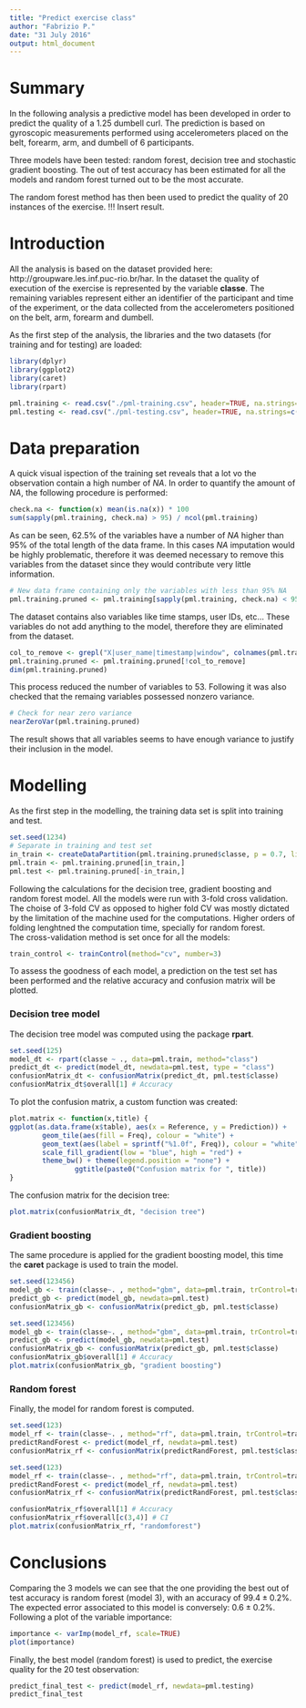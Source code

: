```yaml
---
title: "Predict exercise class"
author: "Fabrizio P."
date: "31 July 2016"
output: html_document
---
```


# Summary
In the following analysis a predictive model has been developed in order
to predict the quality of a 1.25 dumbell curl. The prediction is based
on gyroscopic measurements performed using accelerometers placed 
on the belt, forearm, arm, and dumbell of 6 participants.

Three models have been tested: random forest, decision tree and stochastic gradient boosting. The out of test accuracy has been estimated for all
the models and random forest turned out to be the most accurate.

The random forest method has then been used to predict the quality
of 20 instances of the exercise.
!!! Insert result.

# Introduction
All the analysis is based on the dataset provided here: http://groupware.les.inf.puc-rio.br/har.
In the dataset the quality of execution of the exercise is represented by the variable **classe**.
The remaining variables represent either an identifier of the participant and time of the experiment, or the data collected from the accelerometers positioned on the belt, arm, forearm and dumbell.

As the first step of the analysis, the libraries and the two datasets (for training and for testing) are loaded:

```r
library(dplyr)
library(ggplot2)
library(caret)
library(rpart)

pml.training <- read.csv("./pml-training.csv", header=TRUE, na.strings=c("NA",""))
pml.testing <- read.csv("./pml-testing.csv", header=TRUE, na.strings=c("NA",""))

```

# Data preparation
A quick visual ispection of the training set reveals that a lot vo the observation contain
a high number of *NA*. In order to quantify the amount of *NA*, the following procedure is
performed:

```r
check.na <- function(x) mean(is.na(x)) * 100
sum(sapply(pml.training, check.na) > 95) / ncol(pml.training)
```
As can be seen, 62.5% of the variables have a number of *NA* higher than 95% of the total
length of the data frame. In this cases *NA* imputation would be highly problematic, therefore it was deemed necessary to remove this variables from the dataset since they would contribute very little information.

```r
# New data frame containing only the variables with less than 95% NA
pml.training.pruned <- pml.training[sapply(pml.training, check.na) < 95]
```
The dataset contains also variables like time stamps, user IDs, etc...
These variables do not add anything to the model, therefore they are eliminated
from the dataset.

```r
col_to_remove <- grepl("X|user_name|timestamp|window", colnames(pml.training.pruned))
pml.training.pruned <- pml.training.pruned[!col_to_remove]
dim(pml.training.pruned)

```

This process reduced the number of variables to 53. 
Following it was also checked that the remaing variables possessed nonzero variance.
```r
# Check for near zero variance
nearZeroVar(pml.training.pruned)
```
The result shows that all variables seems to have enough variance to justify their inclusion in the model.

# Modelling

As the first step in the modelling, the training data set is split into training and test.
```r
set.seed(1234)
# Separate in training and test set
in_train <- createDataPartition(pml.training.pruned$classe, p = 0.7, list = F)
pml.train <- pml.training.pruned[in_train,]
pml.test <- pml.training.pruned[-in_train,]
```
Following the calculations for the decision tree, gradient boosting and random forest model.
All the models were run with 3-fold cross validation. The choise of 3-fold CV as opposed to higher fold CV was mostly dictated by the limitation of the machine used for the computations. Higher
orders of folding lenghtned the computation time, specially for random forest.  
The cross-validation method is set once for all the models:

```r
train_control <- trainControl(method="cv", number=3)
```
To assess the goodness of each model, a prediction on the test set has been performed
and the relative accuracy and confusion matrix will be plotted.

### Decision tree model

The decision tree model was computed using the package **rpart**.
```r
set.seed(125)
model_dt <- rpart(classe ~ ., data=pml.train, method="class")
predict_dt <- predict(model_dt, newdata=pml.test, type = "class")
confusionMatrix_dt <- confusionMatrix(predict_dt, pml.test$classe)
confusionMatrix_dt$overall[1] # Accuracy
```
To plot the confusion matrix, a custom function was created:

```r
plot.matrix <- function(x,title) {
ggplot(as.data.frame(x$table), aes(x = Reference, y = Prediction)) + 
        geom_tile(aes(fill = Freq), colour = "white") +
        geom_text(aes(label = sprintf("%1.0f", Freq)), colour = "white", vjust = 1) +
        scale_fill_gradient(low = "blue", high = "red") +
        theme_bw() + theme(legend.position = "none") + 
                ggtitle(paste0("Confusion matrix for ", title))
}
```
The confusion matrix for the decision tree:
```r
plot.matrix(confusionMatrix_dt, "decision tree")
```

### Gradient boosting

The same procedure is applied for the gradient boosting model, this time
the **caret** package is used to train the model.
```r
set.seed(123456)
model_gb <- train(classe~. , method="gbm", data=pml.train, trControl=train_control, verbose = FALSE)
predict_gb <- predict(model_gb, newdata=pml.test)
confusionMatrix_gb <- confusionMatrix(predict_gb, pml.test$classe)
```


```r
set.seed(123456)
model_gb <- train(classe~. , method="gbm", data=pml.train, trControl=train_control, verbose = FALSE)
predict_gb <- predict(model_gb, newdata=pml.test)
confusionMatrix_gb <- confusionMatrix(predict_gb, pml.test$classe)
confusionMatrix_gb$overall[1] # Accuracy
plot.matrix(confusionMatrix_gb, "gradient boosting")
```

### Random forest
Finally, the model for random forest is computed.
```r
set.seed(123)
model_rf <- train(classe~. , method="rf", data=pml.train, trControl=train_control)
predictRandForest <- predict(model_rf, newdata=pml.test)
confusionMatrix_rf <- confusionMatrix(predictRandForest, pml.test$classe)
```
```r
set.seed(123)
model_rf <- train(classe~. , method="rf", data=pml.train, trControl=train_control, verbose = FALSE)
predictRandForest <- predict(model_rf, newdata=pml.test)
confusionMatrix_rf <- confusionMatrix(predictRandForest, pml.test$classe)
```

```r
confusionMatrix_rf$overall[1] # Accuracy
confusionMatrix_rf$overall[c(3,4)] # CI
plot.matrix(confusionMatrix_rf, "randomforest")
```

# Conclusions

Comparing the 3 models we can see that the one providing the best out of test
accuracy is random forest (model 3), with an accuracy of $99.4 \pm 0.2$%. The expected
error associated to this model is conversely: $0.6 \pm 0.2$%.
Following a plot of the variable importance:
```r
importance <- varImp(model_rf, scale=TRUE)
plot(importance)
```

Finally, the best model (random forest) is used to predict, 
the exercise quality for the 20 test observation:

```r
predict_final_test <- predict(model_rf, newdata=pml.testing)
predict_final_test
```






